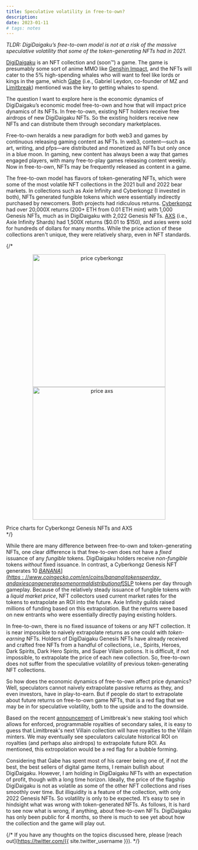```yaml
---
title: Speculative volatility in free-to-own?
description:
date: 2023-01-11
# tags: notes
---
```


*TLDR: DigiDaigaku’s free-to-own model is not at a risk of the massive speculative volatility that some of the token-generating NFTs had in 2021.*

[DigiDaigaku](http://digidaigaku.com) is an NFT collection and (soon™️) a game. The game is presumably some sort of anime MMO like [Genshin Impact](https://genshin.mihoyo.com), and the NFTs will cater to the 5% high-spending whales who will want to feel like lords or kings in the game, which [Gabe](http://twitter.com/gabrielleydon) (i.e., Gabriel Leydon, co-founder of MZ and [Limitbreak](http://limitbreak.com)) mentioned was the key to getting whales to spend.

The question I want to explore here is the economic dynamics of DigiDaigaku’s economic model free-to-own and how that will impact price dynamics of its NFTs. In free-to-own, existing NFT holders receive free airdrops of new DigiDaigaku NFTs. So the existing holders receive new NFTs and can distribute them through secondary marketplaces.

Free-to-own heralds a new paradigm for both web3 and games by continuous releasing gaming content as NFTs. In web3, content—such as art, writing, and pfps—are distributed and monetized as NFTs but only once in a blue moon. In gaming, new content has always been a way that games engaged players, with many free-to-play games releasing content weekly. Now in free-to-own, NFTs may be frequently released as content in a game.

The free-to-own model has flavors of token-generating NFTs, which were some of the most volatile NFT collections in the 2021 bull and 2022 bear markets. In collections such as Axie Infinity and Cyberkongz (I invested in both), NFTs generated fungible tokens which were essentially indirectly purchased by newcomers. Both projects had ridiculous returns. [Cyberkongz](https://opensea.io/collection/cyberkongz/activity) had over 20,000X returns (200+ ETH from 0.01 ETH mint) with 1,000 Genesis NFTs, much as in DigiDaigaku with 2,022 Genesis NFTs. [AXS](https://www.coingecko.com/en/coins/axie-infinity) (i.e., Axie Infinity Shards) had 1,500X returns ($0.01 to $150), and axies were sold for hundreds of dollars for many months. While the price action of these collections aren't unique, they were relatively sharp, even in NFT standards.

{/* <center>
<img src="/assets/img/price ck.png" alt="price cyberkongz" width="360">
<img src="/assets/img/price axs.png" alt="price axs" width="360">
</center>
<div class="caption">
Price charts for Cyberkongz Genesis NFTs and AXS
</div> */}

While there are many difference between free-to-own and token-generating NFTs, one clear difference is that free-to-own does not have a *fixed* issuance of any *fungible* tokens. DigiDaigaku holders receive *non-fungible* tokens *without* fixed issuance. In contrast, a Cyberkongz Genesis NFT generates 10 [$BANANA](https://www.coingecko.com/en/coins/banana) tokens per day, and axies can generate some normal distribution of [$SLP](https://www.coingecko.com/en/coins/smooth-love-potion) tokens per day through gameplay. Because of the relatively steady issuance of fungible tokens with a *liquid market price*, NFT collectors used current market rates for the tokens to extrapolate an ROI into the future. Axie Infinity guilds raised millions of funding based on this extrapolation. But the returns were based on new entrants who were essentially directly paying existing holders.

In free-to-own, there is no fixed issuance of tokens or any NFT collection. It is near impossible to naively extrapolate returns as one could with *token-earning* NFTs. Holders of DigiDaigaku Genesis NFTs have already received and crafted free NFTs from a handful of collections, i.e., Spirits, Heroes, Dark Spirits, Dark Hero Spirits, and Super Villain potions. It is difficult, if not impossible, to extrapolate the price of each new collection. So, free-to-own does not suffer from the speculative volatility of previous token-generating NFT collections.

So how does the economic dynamics of free-to-own affect price dynamics? Well, speculators cannot naively extrapolate passive returns as they, and even investors, have in play-to-earn. But if people do start to extrapolate about future returns on free-to-own game NFTs, that is a red flag that we may be in for speculative volatility, both to the upside and to the downside.

Based on the recent [announcement](https://medium.com/limit-break/introducing-opt-in-programmable-royalties-and-more-through-staking-by-limit-break-3a166e3749e3) of Limitbreak's new staking tool which allows for enforced, programmable royalties of secondary sales, it is easy to guess that Limitbreak's next Villain collection will have royalties to the Villain minters. We may eventually see speculators calculate historical ROI on royalties (and perhaps also airdrops) to extrapolate future ROI. As mentioned, this extropolation would be a red flag for a bubble forming.

Considering that Gabe has spent most of his career being one of, if not *the* best, the best sellers of digital game items, I remain bullish about DigiDaigaku. However, I am holding in DigiDaigaku NFTs with an expectation of profit, though with a long time horizon. Ideally, the price of the flagship DigiDaigaku is not as volatile as some of the other NFT collections and rises smoothly over time. But illiquidity is a feature of the collection, with only 2022 Genesis NFTs. So volatility is only to be expected. It’s easy to see in hindsight what was wrong with token-generated NFTs. As follows, It is hard to see now what is wrong, if anything, about free-to-own NFTs. DigiDaigaku has only been public for 4 months, so there is much to see yet about how the collection and the game will play out.

{/* If you have any thoughts on the topics discussed here, please [reach out](https://twitter.com/{{ site.twitter_username }}). */}

<div class="ml-embedded ml-lightmode" data-form="TFLxAH"></div>
<div class="ml-embedded ml-darkmode" data-form="g66UhP"></div>
